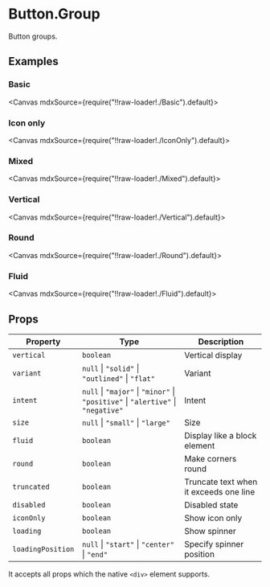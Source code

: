
<Meta title="Forms/Button.Group" />

# Button.Group

Button groups.

## Examples

### Basic

<Canvas mdxSource={require("!!raw-loader!./Basic").default}>
  <Story id="examples-button-group--basic" />
</Canvas>

### Icon only

<Canvas mdxSource={require("!!raw-loader!./IconOnly").default}>
  <Story id="examples-button-group--icon-only" />
</Canvas>

### Mixed

<Canvas mdxSource={require("!!raw-loader!./Mixed").default}>
  <Story id="examples-button-group--mixed" />
</Canvas>

### Vertical

<Canvas mdxSource={require("!!raw-loader!./Vertical").default}>
  <Story id="examples-button-group--vertical" />
</Canvas>

### Round

<Canvas mdxSource={require("!!raw-loader!./Round").default}>
  <Story id="examples-button-group--round" />
</Canvas>

### Fluid

<Canvas mdxSource={require("!!raw-loader!./Fluid").default}>
  <Story id="examples-button-group--fluid" />
</Canvas>

## Props

| Property          | Type                                                                                                 | Description                            |
| ----------------- | ---------------------------------------------------------------------------------------------------- | -------------------------------------- |
| `vertical`        | `boolean`                                                                                            | Vertical display                       |
| `variant`         | `null` &#124; `"solid"` &#124; `"outlined"` &#124; `"flat"`                                          | Variant                                |
| `intent`          | `null` &#124; `"major"` &#124; `"minor"` &#124; `"positive"` &#124; `"alertive"` &#124; `"negative"` | Intent                                 |
| `size`            | `null` &#124; `"small"` &#124; `"large"`                                                             | Size                                   |
| `fluid`           | `boolean`                                                                                            | Display like a block element           |
| `round`           | `boolean`                                                                                            | Make corners round                     |
| `truncated`       | `boolean`                                                                                            | Truncate text when it exceeds one line |
| `disabled`        | `boolean`                                                                                            | Disabled state                         |
| `iconOnly`        | `boolean`                                                                                            | Show icon only                         |
| `loading`         | `boolean`                                                                                            | Show spinner                           |
| `loadingPosition` | `null` &#124; `"start"` &#124; `"center"` &#124; `"end"`                                             | Specify spinner position               |

It accepts all props which the native `<div>` element supports.
